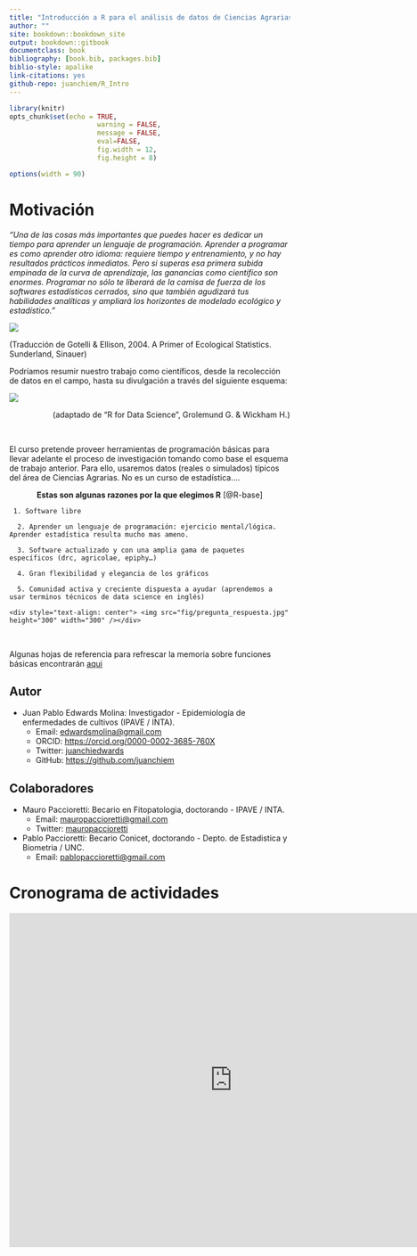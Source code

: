 ```yaml
--- 
title: "Introducción a R para el análisis de datos de Ciencias Agrarias"
author: ""
site: bookdown::bookdown_site
output: bookdown::gitbook
documentclass: book
bibliography: [book.bib, packages.bib]
biblio-style: apalike
link-citations: yes
github-repo: juanchiem/R_Intro
---
```


```r
library(knitr)
opts_chunk$set(echo = TRUE, 
                      warning = FALSE, 
                      message = FALSE, 
                      eval=FALSE, 
                      fig.width = 12,
                      fig.height = 8)

options(width = 90)
```

# Motivación {-}

*"Una de las cosas más importantes que puedes hacer es dedicar un tiempo para aprender un lenguaje de programación. Aprender a programar es como aprender otro idioma: requiere tiempo y entrenamiento, y no hay resultados prácticos inmediatos. Pero si superas esa primera subida empinada de la curva de aprendizaje, las ganancias como científico son enormes. Programar no sólo te liberará de la camisa de fuerza de los softwares estadísticos cerrados, sino que también agudizará tus habilidades analíticas y ampliará los horizontes de modelado ecológico y estadístico.”*

![](fig/top.jpg) 


(Traducción de Gotelli & Ellison, 2004. A Primer of Ecological Statistics. Sunderland, Sinauer)

Podríamos resumir nuestro trabajo como científicos, desde la recolección de datos en el campo, hasta su divulgación a través del siguiente esquema:

![](fig/workflow.jpg) 

<div style="text-align: right"> (adaptado de "R for Data Science", Grolemund G. & Wickham H.) </div>

</br>

El curso pretende proveer herramientas de programación básicas para llevar adelante el proceso de investigación tomando como base el esquema de trabajo anterior. Para ello, usaremos datos (reales o simulados) típicos del área de Ciencias Agrarias. No es un curso de estadística.... 

<div style="text-align: center">
<b>Estas son algunas razones por la que elegimos R</b> [@R-base]
</div>


```block
 1. Software libre

  2. Aprender un lenguaje de programación: ejercicio mental/lógica. Aprender estadística resulta mucho mas ameno.

  3. Software actualizado y con una amplia gama de paquetes específicos (drc, agricolae, epiphy…)

  4. Gran flexibilidad y elegancia de los gráficos

  5. Comunidad activa y creciente dispuesta a ayudar (aprendemos a usar terminos técnicos de data science en inglés)

<div style="text-align: center"> <img src="fig/pregunta_respuesta.jpg" height="300" width="300" /></div>

```


</br>

Algunas hojas de referencia para refrescar la memoria sobre funciones básicas encontrarán [aqui](https://drive.google.com/open?id=1zJZlwGfvr5_lbl2hSUiX0-ShN9s0Hv9V)


## Autor {-}

* Juan Pablo Edwards Molina: Investigador - Epidemiología de enfermedades de cultivos (IPAVE / INTA).
    + Email: [edwardsmolina@gmail.com](mailto:edwardsmolina@gmail.com)
    + ORCID: <https://orcid.org/0000-0002-3685-760X>
    + Twitter: [juanchiedwards](https://twitter.com/juanchiedwards)
    + GitHub: <https://github.com/juanchiem>

## Colaboradores {-}

* Mauro Paccioretti: Becario en Fitopatologia, doctorando - IPAVE / INTA.
    + Email: [mauropaccioretti@gmail.com](mailto:mauropaccioretti@gmail.com)
    + Twitter: [mauropaccioretti](https://www.instagram.com/mauropaccioretti)

* Pablo Paccioretti: Becario Conicet, doctorando - Depto. de Estadistica y Biometria / UNC. 
    + Email: [pablopaccioretti@gmail.com](mailto:pablopaccioretti@gmail.com)


# Cronograma de actividades

<iframe src="https://calendar.google.com/calendar/embed?src=d9l7pck9cf6ujufh9k6sen8ne8%40group.calendar.google.com&ctz=America%2FArgentina%2FBuenos_Aires" style="border: 0" width="800" height="600" frameborder="0" scrolling="no"></iframe>
